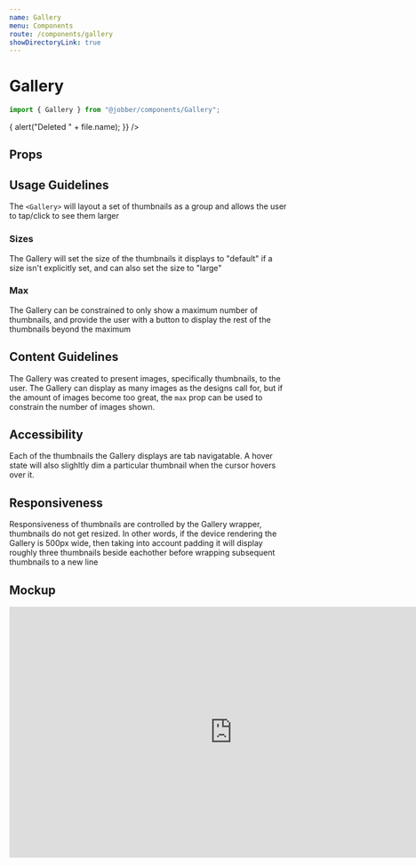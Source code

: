 ```yaml
---
name: Gallery
menu: Components
route: /components/gallery
showDirectoryLink: true
---
```



# Gallery

```ts
import { Gallery } from "@jobber/components/Gallery";
```

<Playground>
  <Gallery
    files={[
      {
        key: "abc",
        name: "myballisbigandroundIamrollingitontheground.png",
        type: "image/png",
        size: 213402324,
        progress: 1,
        src: "https://source.unsplash.com/250x250",
      },
      {
        key: "def",
        name: "iamanimage.png",
        type: "image/png",
        size: 124525234,
        progress: 1,
        src: "https://source.unsplash.com/250x250",
      },
      {
        key: "efg",
        name: "upanddown.png",
        type: "image/png",
        size: 233411234,
        progress: 1,
        src: "https://source.unsplash.com/250x250",
      },
      {
        key: "jkl",
        name: "kramer.png",
        type: "image/png",
        size: 233411234,
        progress: 1,
        src: "https://source.unsplash.com/250x250",
      },
      {
        key: "mno",
        name: "boston.png",
        type: "image/png",
        size: 233411234,
        progress: 1,
        src: "https://source.unsplash.com/250x250",
      },
      {
        key: "pqr",
        name: "pizzaisgood.png",
        type: "image/png",
        size: 233411234,
        progress: 1,
        src: "https://source.unsplash.com/250x250",
      },
      {
        key: "pQ=",
        name: "avatar.png",
        type: "image/png",
        size: 233411234,
        progress: 1,
        src: "https://source.unsplash.com/250x250",
      },
      {
        key: "fGr",
        name: "whatevenisthat.png",
        type: "image/png",
        size: 233411234,
        progress: 1,
        src: "https://source.unsplash.com/250x250",
      },
      {
        key: "AM=",
        name: "stairs.png",
        type: "image/png",
        size: 233411234,
        progress: 1,
        src: "https://source.unsplash.com/250x250",
      },
    ]}
    onDelete={file => {
      alert("Deleted " + file.name);
    }}
  />
</Playground>

## Props

<Props of={Gallery} />

## Usage Guidelines

The `<Gallery>` will layout a set of thumbnails as a group and allows the user
to tap/click to see them larger

### Sizes

The Gallery will set the size of the thumbnails it displays to "default" if a
size isn't explicitly set, and can also set the size to "large"

<Playground>
  <Gallery
    size="large"
    files={[
      {
        key: "abc",
        name: "myballisbigandroundIamrollingitontheground.png",
        type: "image/png",
        size: 213402324,
        progress: 1,
        src: "https://source.unsplash.com/250x250",
      },
      {
        key: "def",
        name: "iamanimage.png",
        type: "image/png",
        size: 124525234,
        progress: 1,
        src: "https://source.unsplash.com/250x250",
      },
      {
        key: "efg",
        name: "sample.pdf",
        type: "application/png",
        size: 233411234,
        progress: 1,
        src: "http://www.africau.edu/images/default/sample.pdf",
      },
      {
        key: "jkl",
        name: "kramer.png",
        type: "image/png",
        size: 233411234,
        progress: 1,
        src: "https://source.unsplash.com/250x250",
      },
      {
        key: "mno",
        name: "boston.png",
        type: "image/png",
        size: 233411234,
        progress: 1,
        src: "https://source.unsplash.com/250x250",
      },
    ]}
  />
</Playground>

### Max

The Gallery can be constrained to only show a maximum number of thumbnails, and
provide the user with a button to display the rest of the thumbnails beyond the
maximum

<Playground>
  <Gallery
    max={2}
    files={[
      {
        key: "abc",
        name: "myballisbigandroundIamrollingitontheground.png",
        type: "image/png",
        size: 213402324,
        progress: 1,
        src: "https://source.unsplash.com/250x250",
      },
      {
        key: "def",
        name: "iamanimage.png",
        type: "image/png",
        size: 124525234,
        progress: 1,
        src: "https://source.unsplash.com/250x250",
      },
      {
        key: "efg",
        name: "upanddown.png",
        type: "image/png",
        size: 233411234,
        progress: 1,
        src: "https://source.unsplash.com/250x250",
      },
      {
        key: "jkl",
        name: "kramer.png",
        type: "image/png",
        size: 233411234,
        progress: 1,
        src: "https://source.unsplash.com/250x250",
      },
      {
        key: "mno",
        name: "boston.png",
        type: "image/png",
        size: 233411234,
        progress: 1,
        src: "https://source.unsplash.com/250x250",
      },
    ]}
  />
</Playground>

## Content Guidelines

The Gallery was created to present images, specifically thumbnails, to the user.
The Gallery can display as many images as the designs call for, but if the
amount of images become too great, the `max` prop can be used to constrain the
number of images shown.

## Accessibility

Each of the thumbnails the Gallery displays are tab navigatable. A hover state
will also slighltly dim a particular thumbnail when the cursor hovers over it.

## Responsiveness

Responsiveness of thumbnails are controlled by the Gallery wrapper, thumbnails
do not get resized. In other words, if the device rendering the Gallery is 500px
wide, then taking into account padding it will display roughly three thumbnails
beside eachother before wrapping subsequent thumbnails to a new line

## Mockup

<iframe
  style="border: 1px solid rgba(0, 0, 0, 0.1);"
  width="800"
  height="450"
  src="https://www.figma.com/file/b7LY6hVMwFOj5maidxPTMB/Design-System-Contribution-%5B-Thumbnail-%2B-Gallery-%5D?node-id=1420%3A19639"
  allowfullscreen
></iframe>
